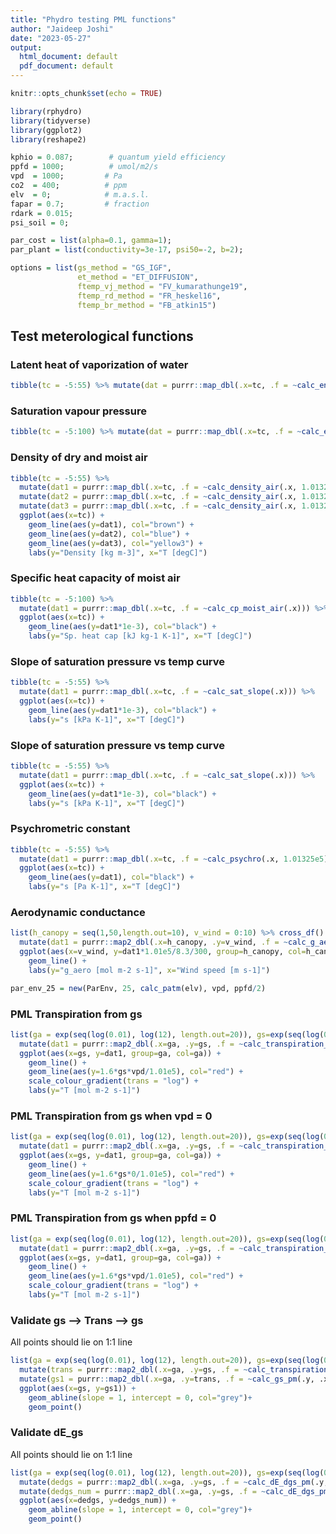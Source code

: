 ```yaml
---
title: "Phydro testing PML functions"
author: "Jaideep Joshi"
date: "2023-05-27"
output:
  html_document: default
  pdf_document: default
---
```


```r
knitr::opts_chunk$set(echo = TRUE)
```


```r
library(rphydro)
library(tidyverse)
library(ggplot2)
library(reshape2)
```

```r
kphio = 0.087;        # quantum yield efficiency
ppfd = 1000;          # umol/m2/s
vpd  = 1000;         # Pa
co2  = 400;          # ppm
elv  = 0;            # m.a.s.l.
fapar = 0.7;         # fraction
rdark = 0.015;
psi_soil = 0;

par_cost = list(alpha=0.1, gamma=1);
par_plant = list(conductivity=3e-17, psi50=-2, b=2);

options = list(gs_method = "GS_IGF", 
               et_method = "ET_DIFFUSION",
               ftemp_vj_method = "FV_kumarathunge19",
               ftemp_rd_method = "FR_heskel16",
               ftemp_br_method = "FB_atkin15")

```

## Test meterological functions

### Latent heat of vaporization of water

```r
tibble(tc = -5:55) %>% mutate(dat = purrr::map_dbl(.x=tc, .f = ~calc_enthalpy_vap(.x))) %>% ggplot(aes(x=tc, y=dat/1e6)) + geom_line() + labs(y="lv [MJ kg-1]", x="T [degC]")
```



### Saturation vapour pressure

```r
tibble(tc = -5:100) %>% mutate(dat = purrr::map_dbl(.x=tc, .f = ~calc_esat(.x, 1.01325e5))) %>% ggplot(aes(x=tc, y=dat/1e3)) + geom_line() + labs(y="Esat [kPa]", x="T [degC]")
```



### Density of dry and moist air

```r
tibble(tc = -5:55) %>% 
  mutate(dat1 = purrr::map_dbl(.x=tc, .f = ~calc_density_air(.x, 1.01325e5, 5e3, T))) %>% 
  mutate(dat2 = purrr::map_dbl(.x=tc, .f = ~calc_density_air(.x, 1.01325e5, 0, T))) %>% 
  mutate(dat3 = purrr::map_dbl(.x=tc, .f = ~calc_density_air(.x, 1.01325e5, Inf, F))) %>% 
  ggplot(aes(x=tc)) + 
    geom_line(aes(y=dat1), col="brown") + 
    geom_line(aes(y=dat2), col="blue") + 
    geom_line(aes(y=dat3), col="yellow3") + 
    labs(y="Density [kg m-3]", x="T [degC]")
```

### Specific heat capacity of moist air

```r
tibble(tc = -5:100) %>% 
  mutate(dat1 = purrr::map_dbl(.x=tc, .f = ~calc_cp_moist_air(.x))) %>%
  ggplot(aes(x=tc)) + 
    geom_line(aes(y=dat1*1e-3), col="black") + 
    labs(y="Sp. heat cap [kJ kg-1 K-1]", x="T [degC]")
```


### Slope of saturation pressure vs temp curve

```r
tibble(tc = -5:55) %>% 
  mutate(dat1 = purrr::map_dbl(.x=tc, .f = ~calc_sat_slope(.x))) %>%
  ggplot(aes(x=tc)) + 
    geom_line(aes(y=dat1*1e-3), col="black") + 
    labs(y="s [kPa K-1]", x="T [degC]")
```



### Slope of saturation pressure vs temp curve

```r
tibble(tc = -5:55) %>% 
  mutate(dat1 = purrr::map_dbl(.x=tc, .f = ~calc_sat_slope(.x))) %>%
  ggplot(aes(x=tc)) + 
    geom_line(aes(y=dat1*1e-3), col="black") + 
    labs(y="s [kPa K-1]", x="T [degC]")
```


### Psychrometric constant

```r
tibble(tc = -5:55) %>% 
  mutate(dat1 = purrr::map_dbl(.x=tc, .f = ~calc_psychro(.x, 1.01325e5))) %>%
  ggplot(aes(x=tc)) + 
    geom_line(aes(y=dat1), col="black") + 
    labs(y="s [Pa K-1]", x="T [degC]")
```


### Aerodynamic conductance

```r
list(h_canopy = seq(1,50,length.out=10), v_wind = 0:10) %>% cross_df() %>% 
  mutate(dat1 = purrr::map2_dbl(.x=h_canopy, .y=v_wind, .f = ~calc_g_aero(.x, .y, .x+10))) %>%
  ggplot(aes(x=v_wind, y=dat1*1.01e5/8.3/300, group=h_canopy, col=h_canopy)) + 
    geom_line() + 
    labs(y="g_aero [mol m-2 s-1]", x="Wind speed [m s-1]")
```

```r
par_env_25 = new(ParEnv, 25, calc_patm(elv), vpd, ppfd/2)
```

### PML Transpiration from gs

```r
list(ga = exp(seq(log(0.01), log(12), length.out=20)), gs=exp(seq(log(0.01), log(0.4), length.out=20))) %>% cross_df() %>% 
  mutate(dat1 = purrr::map2_dbl(.x=ga, .y=gs, .f = ~calc_transpiration_pm(.y, .x, par_env_25))) %>%
  ggplot(aes(x=gs, y=dat1, group=ga, col=ga)) + 
    geom_line() + 
    geom_line(aes(y=1.6*gs*vpd/1.01e5), col="red") + 
    scale_colour_gradient(trans = "log") + 
    labs(y="T [mol m-2 s-1]")
```



### PML Transpiration from gs when vpd = 0

```r
list(ga = exp(seq(log(0.01), log(12), length.out=20)), gs=exp(seq(log(0.01), log(0.4), length.out=20))) %>% cross_df() %>% 
  mutate(dat1 = purrr::map2_dbl(.x=ga, .y=gs, .f = ~calc_transpiration_pm(.y, .x, par_env_25))) %>%
  ggplot(aes(x=gs, y=dat1, group=ga, col=ga)) + 
    geom_line() + 
    geom_line(aes(y=1.6*gs*0/1.01e5), col="red") + 
    scale_colour_gradient(trans = "log") + 
    labs(y="T [mol m-2 s-1]")
```



### PML Transpiration from gs when ppfd = 0

```r
list(ga = exp(seq(log(0.01), log(12), length.out=20)), gs=exp(seq(log(0.01), log(0.4), length.out=20))) %>% cross_df() %>% 
  mutate(dat1 = purrr::map2_dbl(.x=ga, .y=gs, .f = ~calc_transpiration_pm(.y, .x, par_env_25))) %>%
  ggplot(aes(x=gs, y=dat1, group=ga, col=ga)) + 
    geom_line() + 
    geom_line(aes(y=1.6*gs*vpd/1.01e5), col="red") + 
    scale_colour_gradient(trans = "log") + 
    labs(y="T [mol m-2 s-1]")
```




### Validate gs --> Trans --> gs

All points should lie on 1:1 line

```r
list(ga = exp(seq(log(0.01), log(12), length.out=20)), gs=exp(seq(log(0.01), log(0.4), length.out=20))) %>% cross_df() %>% 
  mutate(trans = purrr::map2_dbl(.x=ga, .y=gs, .f = ~calc_transpiration_pm(.y, .x, par_env_25))) %>%
  mutate(gs1 = purrr::map2_dbl(.x=ga, .y=trans, .f = ~calc_gs_pm(.y, .x, par_env_25))) %>%
  ggplot(aes(x=gs, y=gs1)) + 
    geom_abline(slope = 1, intercept = 0, col="grey")+
    geom_point() 
```


### Validate dE_gs 

All points should lie on 1:1 line

```r
list(ga = exp(seq(log(0.01), log(12), length.out=20)), gs=exp(seq(log(0.01), log(0.4), length.out=20))) %>% cross_df() %>% 
  mutate(dedgs = purrr::map2_dbl(.x=ga, .y=gs, .f = ~calc_dE_dgs_pm(.y, .x, par_env_25))) %>%
  mutate(dedgs_num = purrr::map2_dbl(.x=ga, .y=gs, .f = ~calc_dE_dgs_pm_num(.y, .x, par_env_25))) %>%
  ggplot(aes(x=dedgs, y=dedgs_num)) + 
    geom_abline(slope = 1, intercept = 0, col="grey")+
    geom_point() 
```

